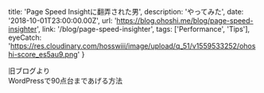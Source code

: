   title: 'Page Speed Insightに翻弄された男',
  description:
    'やってみた',
  date: '2018-10-01T23:00:00.00Z',
  url: 'https://blog.ohoshi.me/blog/page-speed-insighter',
  link: '/blog/page-speed-insighter',
  tags: ['Performance', 'Tips'],
  eyeCatch: 'https://res.cloudinary.com/hosswiii/image/upload/q_51/v1559533252/ohoshi-score_es5au9.png'
}

旧ブログより  
WordPressで90点台まであげる方法